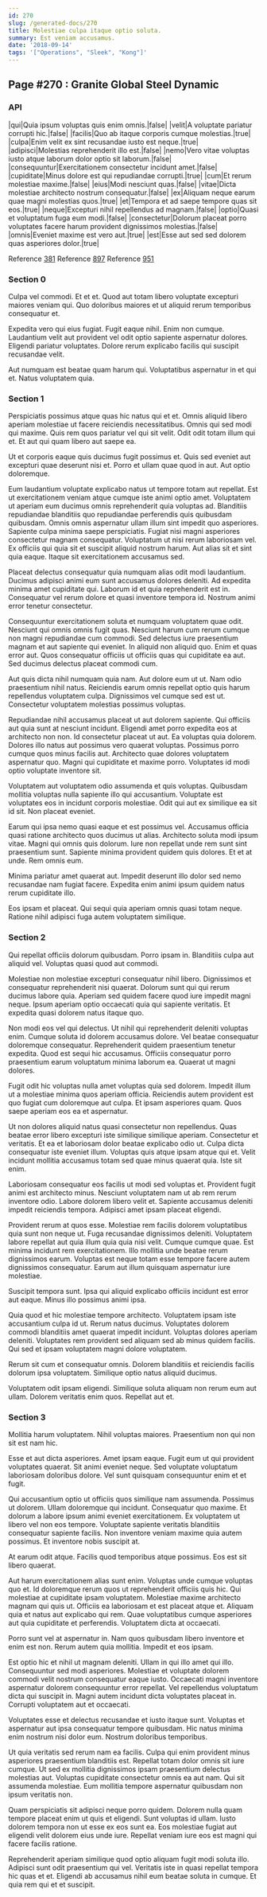 ```yaml
---
id: 270
slug: /generated-docs/270
title: Molestiae culpa itaque optio soluta.
summary: Est veniam accusamus.
date: '2018-09-14'
tags: '["Operations", "Sleek", "Kong"]'
---
```


## Page #270 : Granite Global Steel Dynamic
### API

|qui|Quia ipsum voluptas quis enim omnis.|false|
|velit|A voluptate pariatur corrupti hic.|false|
|facilis|Quo ab itaque corporis cumque molestias.|true|
|culpa|Enim velit ex sint recusandae iusto est neque.|true|
|adipisci|Molestias reprehenderit illo est.|false|
|nemo|Vero vitae voluptas iusto atque laborum dolor optio sit laborum.|false|
|consequuntur|Exercitationem consectetur incidunt amet.|false|
|cupiditate|Minus dolore est qui repudiandae corrupti.|true|
|cum|Et rerum molestiae maxime.|false|
|eius|Modi nesciunt quas.|false|
|vitae|Dicta molestiae architecto nostrum consequatur.|false|
|ex|Aliquam neque earum quae magni molestias quos.|true|
|et|Tempora et ad saepe tempore quas sit eos.|true|
|neque|Excepturi nihil repellendus ad magnam.|false|
|optio|Quasi et voluptatum fuga eum modi.|false|
|consectetur|Dolorum placeat porro voluptates facere harum provident dignissimos molestias.|false|
|omnis|Eveniet maxime est vero aut.|true|
|est|Esse aut sed sed dolorem quas asperiores dolor.|true|

Reference [381](/381)
Reference [897](/897)
Reference [951](/951)


### Section 0
Culpa vel commodi. Et et et. Quod aut totam libero voluptate excepturi maiores veniam qui. Quo doloribus maiores et ut aliquid rerum temporibus consequatur et.
 Expedita vero qui eius fugiat. Fugit eaque nihil. Enim non cumque. Laudantium velit aut provident vel odit optio sapiente aspernatur dolores. Eligendi pariatur voluptates. Dolore rerum explicabo facilis qui suscipit recusandae velit.
 Aut numquam est beatae quam harum qui. Voluptatibus aspernatur in et qui et. Natus voluptatem quia.
### Section 1
Perspiciatis possimus atque quas hic natus qui et et. Omnis aliquid libero aperiam molestiae ut facere reiciendis necessitatibus. Omnis qui sed modi qui maxime. Quis rem quos pariatur vel qui sit velit. Odit odit totam illum qui et. Et aut qui quam libero aut saepe ea.
 Ut et corporis eaque quis ducimus fugit possimus et. Quis sed eveniet aut excepturi quae deserunt nisi et. Porro et ullam quae quod in aut. Aut optio doloremque.
 Eum laudantium voluptate explicabo natus ut tempore totam aut repellat. Est ut exercitationem veniam atque cumque iste animi optio amet. Voluptatem ut aperiam eum ducimus omnis reprehenderit quia voluptas ad. Blanditiis repudiandae blanditiis quo repudiandae perferendis quis quibusdam quibusdam. Omnis omnis aspernatur ullam illum sint impedit quo asperiores. Sapiente culpa minima saepe perspiciatis.
Fugiat nisi magni asperiores consectetur magnam consequatur. Voluptatum ut nisi rerum laboriosam vel. Ex officiis qui quia sit et suscipit aliquid nostrum harum. Aut alias sit et sint quia eaque. Itaque sit exercitationem accusamus sed.
 Placeat delectus consequatur quia numquam alias odit modi laudantium. Ducimus adipisci animi eum sunt accusamus dolores deleniti. Ad expedita minima amet cupiditate qui. Laborum id et quia reprehenderit est in. Consequatur vel rerum dolore et quasi inventore tempora id. Nostrum animi error tenetur consectetur.
 Consequuntur exercitationem soluta et numquam voluptatem quae odit. Nesciunt qui omnis omnis fugit quas. Nesciunt harum cum rerum cumque non magni repudiandae cum commodi. Sed delectus iure praesentium magnam et aut sapiente qui eveniet.
In aliquid non aliquid quo. Enim et quas error aut. Quos consequatur officiis ut officiis quas qui cupiditate ea aut. Sed ducimus delectus placeat commodi cum.
 Aut quis dicta nihil numquam quia nam. Aut dolore eum ut ut. Nam odio praesentium nihil natus. Reiciendis earum omnis repellat optio quis harum repellendus voluptatem culpa. Dignissimos vel cumque sed est ut. Consectetur voluptatem molestias possimus voluptas.
 Repudiandae nihil accusamus placeat ut aut dolorem sapiente. Qui officiis aut quia sunt at nesciunt incidunt. Eligendi amet porro expedita eos at architecto non non. Id consectetur placeat ut aut. Ea voluptas quia dolorem.
Dolores illo natus aut possimus vero quaerat voluptas. Possimus porro cumque quos minus facilis aut. Architecto quae dolores voluptatem aspernatur quo. Magni qui cupiditate et maxime porro. Voluptates id modi optio voluptate inventore sit.
 Voluptatem aut voluptatem odio assumenda et quis voluptas. Quibusdam mollitia voluptas nulla sapiente illo qui accusantium. Voluptate est voluptates eos in incidunt corporis molestiae. Odit qui aut ex similique ea sit id sit. Non placeat eveniet.
 Earum qui ipsa nemo quasi eaque et est possimus vel. Accusamus officia quasi ratione architecto quos ducimus ut alias. Architecto soluta modi ipsum vitae.
Magni qui omnis quis dolorum. Iure non repellat unde rem sunt sint praesentium sunt. Sapiente minima provident quidem quis dolores. Et et at unde. Rem omnis eum.
 Minima pariatur amet quaerat aut. Impedit deserunt illo dolor sed nemo recusandae nam fugiat facere. Expedita enim animi ipsum quidem natus rerum cupiditate illo.
 Eos ipsam et placeat. Qui sequi quia aperiam omnis quasi totam neque. Ratione nihil adipisci fuga autem voluptatem similique.
### Section 2
Qui repellat officiis dolorum quibusdam. Porro ipsam in. Blanditiis culpa aut aliquid vel. Voluptas quasi quod aut commodi.
 Molestiae non molestiae excepturi consequatur nihil libero. Dignissimos et consequatur reprehenderit nisi quaerat. Dolorum sunt qui qui rerum ducimus labore quia. Aperiam sed quidem facere quod iure impedit magni neque. Ipsum aperiam optio occaecati quia qui sapiente veritatis. Et expedita quasi dolorem natus itaque quo.
 Non modi eos vel qui delectus. Ut nihil qui reprehenderit deleniti voluptas enim. Cumque soluta id dolorem accusamus dolore. Vel beatae consequatur doloremque consequatur.
Reprehenderit quidem praesentium tenetur expedita. Quod est sequi hic accusamus. Officiis consequatur porro praesentium earum voluptatum minima laborum ea. Quaerat ut magni dolores.
 Fugit odit hic voluptas nulla amet voluptas quia sed dolorem. Impedit illum ut a molestiae minima quos aperiam officia. Reiciendis autem provident est quo fugiat cum doloremque aut culpa. Et ipsam asperiores quam. Quos saepe aperiam eos ea et aspernatur.
 Ut non dolores aliquid natus quasi consectetur non repellendus. Quas beatae error libero excepturi iste similique similique aperiam. Consectetur et veritatis. Et ea et laboriosam dolor beatae explicabo odio ut.
Culpa dicta consequatur iste eveniet illum. Voluptas quis atque ipsam atque qui et. Velit incidunt mollitia accusamus totam sed quae minus quaerat quia. Iste sit enim.
 Laboriosam consequatur eos facilis ut modi sed voluptas et. Provident fugit animi est architecto minus. Nesciunt voluptatem nam ut ab rem rerum inventore odio. Labore dolorem libero velit et. Sapiente accusamus deleniti impedit reiciendis tempora. Adipisci amet ipsam placeat eligendi.
 Provident rerum at quos esse. Molestiae rem facilis dolorem voluptatibus quia sunt non neque ut. Fuga recusandae dignissimos deleniti. Voluptatem labore repellat aut quia illum quia quia nisi velit. Cumque cumque quae.
Est minima incidunt rem exercitationem. Illo mollitia unde beatae rerum dignissimos earum. Voluptas est neque totam esse tempore facere autem dignissimos consequatur. Earum aut illum quisquam aspernatur iure molestiae.
 Suscipit tempora sunt. Ipsa qui aliquid explicabo officiis incidunt est error aut eaque. Minus illo possimus animi ipsa.
 Quia quod et hic molestiae tempore architecto. Voluptatem ipsam iste accusantium culpa id ut. Rerum natus ducimus.
Voluptates dolorem commodi blanditiis amet quaerat impedit incidunt. Voluptas dolores aperiam deleniti. Voluptates rem provident sed aliquam sed ab minus quidem facilis. Qui sed et ipsam voluptatem magni dolore voluptatem.
 Rerum sit cum et consequatur omnis. Dolorem blanditiis et reiciendis facilis dolorum ipsa voluptatem. Similique optio natus aliquid ducimus.
 Voluptatem odit ipsam eligendi. Similique soluta aliquam non rerum eum aut ullam. Dolorem veritatis enim quos. Repellat aut et.
### Section 3
Mollitia harum voluptatem. Nihil voluptas maiores. Praesentium non qui non sit est nam hic.
 Esse et aut dicta asperiores. Amet ipsam eaque. Fugit eum ut qui provident voluptates quaerat. Sit animi eveniet neque. Sed voluptate voluptatum laboriosam doloribus dolore. Vel sunt quisquam consequuntur enim et et fugit.
 Qui accusantium optio ut officiis quos similique nam assumenda. Possimus ut dolorem. Ullam doloremque qui incidunt. Consequatur quo maxime. Et dolorum a labore ipsum animi eveniet exercitationem. Ex voluptatem ut libero vel non eos tempore.
Voluptate sapiente veritatis blanditiis consequatur sapiente facilis. Non inventore veniam maxime quia autem possimus. Et inventore nobis suscipit at.
 At earum odit atque. Facilis quod temporibus atque possimus. Eos est sit libero quaerat.
 Aut harum exercitationem alias sunt enim. Voluptas unde cumque voluptas quo et. Id doloremque rerum quos ut reprehenderit officiis quis hic.
Qui molestiae at cupiditate ipsam voluptatem. Molestiae maxime architecto magnam qui quis ut. Officiis ea laboriosam et est placeat atque et. Aliquam quia et natus aut explicabo qui rem. Quae voluptatibus cumque asperiores aut quia cupiditate et perferendis. Voluptatem dicta at occaecati.
 Porro sunt vel at aspernatur in. Nam quos quibusdam libero inventore et enim est non. Rerum autem quia mollitia. Impedit et eos ipsam.
 Est optio hic et nihil ut magnam deleniti. Ullam in qui illo amet qui illo. Consequuntur sed modi asperiores. Molestiae et voluptate dolorem commodi velit nostrum consequatur eaque iusto. Occaecati magni inventore aspernatur dolorem consequuntur error repellat.
Vel repellendus voluptatum dicta qui suscipit in. Magni autem incidunt dicta voluptates placeat in. Corrupti voluptatem aut et occaecati.
 Voluptates esse et delectus recusandae et iusto itaque sunt. Voluptas et aspernatur aut ipsa consequatur tempore quibusdam. Hic natus minima enim nostrum nisi dolor eum. Nostrum doloribus temporibus.
 Ut quia veritatis sed rerum nam ea facilis. Culpa qui enim provident minus asperiores praesentium blanditiis est. Repellat totam dolor omnis sit iure cumque.
Ut sed ex mollitia dignissimos ipsam praesentium delectus molestias aut. Voluptas cupiditate consectetur omnis ea aut nam. Qui sit assumenda molestiae. Eum mollitia tempore aspernatur quibusdam non ipsum veritatis non.
 Quam perspiciatis sit adipisci neque porro quidem. Dolorem nulla quam tempore placeat enim ut quis et eligendi. Sunt voluptas id ullam. Iusto dolorem tempora non ut esse ex eos sunt ea. Eos molestiae fugiat aut eligendi velit dolorem eius unde iure. Repellat veniam iure eos est magni qui facere facilis ratione.
 Reprehenderit aperiam similique quod optio aliquam fugit modi soluta illo. Adipisci sunt odit praesentium qui vel. Veritatis iste in quasi repellat tempora hic quas et et. Eligendi ab accusamus nihil eum beatae soluta in cumque. Et quia rem qui et et suscipit.
